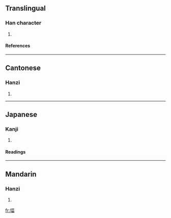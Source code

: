 ==Translingual==
===Han character===
{{Han char|rn=32|rad=土|as=09|sn=12|four=4116<sub>6</sub>|canj=土一口田 (GMRW)}}
# {{defn|Han}}
====References====
{{Han ref|kx=0233.030|dkj=05242|dj=0470.220|hdz=10461.030|uh=581B|ud=22555|bh=D8AA|bd=55466}}
----
==Cantonese==
===Hanzi===
{{yue-hanzi|jyut=|y=pik1}}
# {{defn|Cantonese}}
----
==Japanese==
===Kanji===
{{ja-kanji|grade=|rs=土09}}
# {{defn|Japanese}} 
====Readings====
{{ja-readings|on=[[ひよく]] (hiyoku), [[ひき]] (hiki)|kun=[[つちくれ]] (tsuchikure)}}
----
==Mandarin==
===Hanzi===
{{cmn-hanzi|pin=[[bì]] (bi4)|wg=pi<sup>4</sup>}}
# {{defn|Mandarin}}

[[fr:堛]]